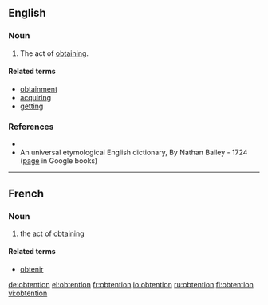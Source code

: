 ==English==

===Noun===
{{en-noun}}

# {{context|rare|science}} The act of [[obtain]]ing.

====Related terms====
* [[obtainment]]
* [[acquiring]]
* [[getting]]

===References===
* {{R:WordNet 2006}}
* An universal etymological English dictionary,  By Nathan Bailey - 1724 ([http://books.google.com/books?id=VuYIAAAAQAAJ&pg=PT561&dq=obtention+dictionary page] in Google books)

----
==French==
===Noun===
{{fr-noun|f}}
# the act of [[obtain]]ing

====Related terms====
* [[obtenir]]

[[de:obtention]]
[[el:obtention]]
[[fr:obtention]]
[[io:obtention]]
[[ru:obtention]]
[[fi:obtention]]
[[vi:obtention]]